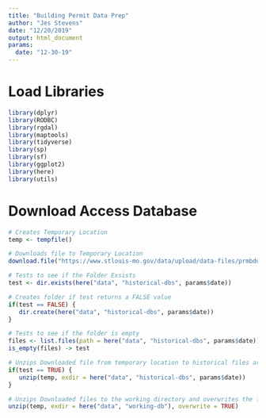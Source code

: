 ```yaml
---
title: "Building Permit Data Prep"
author: "Jes Stevens"
date: "12/20/2019"
output: html_document
params: 
  date: "12-30-19"
---
```


# Load Libraries 

```r
library(dplyr)
library(RODBC)
library(rgdal)
library(maptools)
library(tidyverse)
library(sp)
library(sf)
library(ggplot2)
library(here)
library(utils)
```

# Download Access Database

```r
# Creates Temporary Location
temp <- tempfile()

# Downloads file to Temporary Location 
download.file("https://www.stlouis-mo.gov/data/upload/data-files/prmbdo.zip",temp)

# Tests to see if the Folder Exsists
test <- dir.exists(here("data", "historical-dbs", params$date))

# Creates folder if test returns a FALSE value
if(test == FALSE) {
   dir.create(here("data", "historical-dbs", params$date))
}

# Tests to see if the folder is empty
files <- list.files(path = here("data", "historical-dbs", params$date))
is_empty(files) -> test

# Unzips Downloaded file from temporary location to historical files archive
if(test == TRUE) {
   unzip(temp, exdir = here("data", "historical-dbs", params$date))
}

# Unzips Downloaded files to the working directory and overwrites the file
unzip(temp, exdir = here("data", "working-db"), overwrite = TRUE)
```

